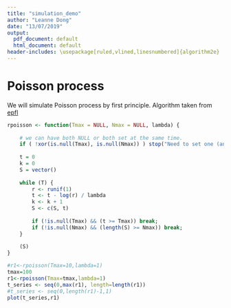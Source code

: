 ```yaml
---
title: "simulation_demo"
author: "Leanne Dong"
date: "13/07/2019"
output:
  pdf_document: default
  html_document: default
header-includes: \usepackage[ruled,vlined,linesnumbered]{algorithm2e}
---
```


# Poisson process

We will simulate Poisson process by first principle. Algorithm taken from [epfl](http://transp-or.epfl.ch/courses/OptSim2012/slides/05b-poisson.pdf)

\begin{algorithm}[H]
\DontPrintSemicolon
\SetAlgoLined
\KwResult{Write here the result}
\SetKwInOut{Input}{Input}\SetKwInOut{Output}{Output}
\Input{ Tmax or Nmax, $\lambda$}
\Output{$S(t)$}
\textbf{Initialization} $t=0$, $k=0$, $S=0$.
\BlankLine
\While{ t<Tmax}{
    \textbf{Draw} $r\sim U(0,1)$.\;
    $t=t-\ln(r)/\lambda$.\;
    $k=k+1$, $S(k)=t$\;
}
\caption{Simulation of event times of a Poisson process with rate $\lambda$ until time $T$
}
\end{algorithm} 

```r
rpoisson <- function(Tmax = NULL, Nmax = NULL, lambda) {
    
    # we can have both NULL or both set at the same time.
    if ( !xor(is.null(Tmax), is.null(Nmax)) ) stop("Need to set one (and only one) of Nmax or Tmax")
    
    t = 0
    k = 0
    S = vector()
    
    while (T) {
        r <- runif(1)
        t <- t - log(r) / lambda
        k <- k + 1
        S <- c(S, t)
        
        if (!is.null(Tmax) && (t >= Tmax)) break;
        if (!is.null(Nmax) && (length(S) >= Nmax)) break;
    }
    
    (S)
}
```

```r
#r1<-rpoisson(Tmax=10,lambda=1)
tmax=100
r1<-rpoisson(Tmax=tmax,lambda=1)
t_series <- seq(0,max(r1), length=length(r1))
#t_series <- seq(0,length(r1)-1,1)
plot(t_series,r1)
```








